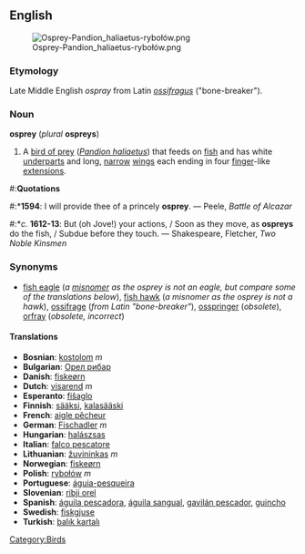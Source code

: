 {{wikipedia}}
{{commons|Pandion haliaetus}}
<br><br><br>

==English==
[[Image:Osprey-Pandion haliaetus-rybołów.png|right]]

===Etymology===
Late Middle English ''ospray'' from Latin ''[[ossifragus]]'' ("bone-breaker").

===Noun===
'''osprey''' (''plural'' '''ospreys''')

#A [[bird of prey]] (''[[Pandion haliaetus]]'') that feeds on [[fish]] and has white [[underparts]] and long, [[narrow]] [[wing]]s each ending in four [[finger]]-like [[extension]]s.

#:'''Quotations'''
#:*'''1594''': I will provide thee of a princely '''osprey'''. &mdash; Peele, ''Battle of Alcazar''
#:*''c.'' '''1612-13''': But (oh Jove!) your actions, / Soon as they move, as '''ospreys''' do the fish, / Subdue before they touch. &mdash; Shakespeare, Fletcher, ''Two Noble Kinsmen''

===Synonyms===
*[[fish eagle]] (''a [[misnomer]] as the osprey is not an eagle, but compare some of the translations below''), [[fish hawk]] (''a misnomer as the osprey is not a hawk''), [[ossifrage]] (''from Latin "bone-breaker"''), [[osspringer]] (''obsolete''), [[orfray]] (''obsolete, incorrect'')

====Translations====
*'''Bosnian''': [[kostolom]] ''m''
*'''Bulgarian''': [[Орел рибар]]
*'''Danish''': [[fiskeørn]]
*'''Dutch''': [[visarend]] ''m''
*'''Esperanto''': [[fiŝaglo]]
*'''Finnish''': [[sääksi]], [[kalasääski]]
*'''French''': [[aigle pêcheur]]
*'''German''': [[Fischadler]] ''m''
*'''Hungarian''': [[halászsas]]
*'''Italian''': [[falco pescatore]]
*'''Lithuanian''': [[žuvininkas]] ''m''
*'''Norwegian''': [[fiskeørn]]
*'''Polish''': [[rybołów]] ''m''
*'''Portuguese''': [[águia-pesqueira]]
*'''Slovenian''': [[ribji orel]]
*'''Spanish''': [[águila pescadora]], [[águila sangual]], [[gavilán pescador]], [[guincho]]
*'''Swedish''': [[fiskgjuse]]
*'''Turkish''': [[balık kartalı]]

[[Category:Birds]]